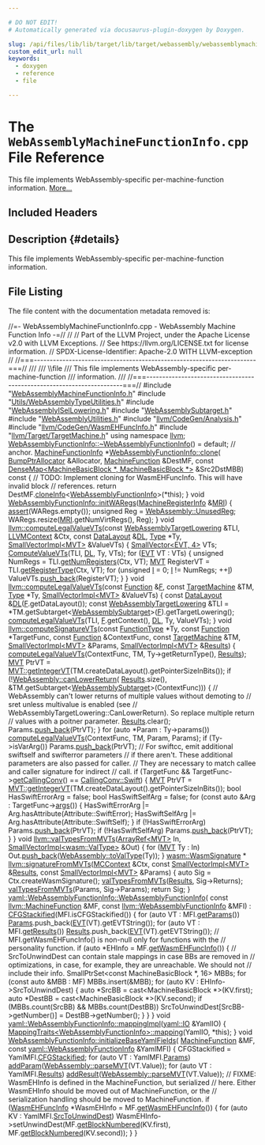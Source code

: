 ```yaml
---

# DO NOT EDIT!
# Automatically generated via docusaurus-plugin-doxygen by Doxygen.

slug: /api/files/lib/lib/target/lib/target/webassembly/webassemblymachinefunctioninfo-cpp
custom_edit_url: null
keywords:
  - doxygen
  - reference
  - file

---
```





# The `WebAssemblyMachineFunctionInfo.cpp` File Reference

<DoxygenPage pluginConfig={pluginConfig}>

This file implements WebAssembly-specific per-machine-function information. <a href="#details">More...</a>

## Included Headers

<IncludesList>
<IncludesListItem
  filePath="WebAssemblyMachineFunctionInfo.h"
  permalink="/docs/api/files/lib/lib/target/lib/target/webassembly/webassemblymachinefunctioninfo-h"
  isLocal="true" />
<IncludesListItem
  filePath="Utils/WebAssemblyTypeUtilities.h"
  permalink="/docs/api/files/lib/lib/target/lib/target/webassembly/lib/target/webassembly/utils/webassemblytypeutilities-h"
  isLocal="true" />
<IncludesListItem
  filePath="WebAssemblyISelLowering.h"
  permalink="/docs/api/files/lib/lib/target/lib/target/webassembly/webassemblyisellowering-h"
  isLocal="true" />
<IncludesListItem
  filePath="WebAssemblySubtarget.h"
  permalink="/docs/api/files/lib/lib/target/lib/target/webassembly/webassemblysubtarget-h"
  isLocal="true" />
<IncludesListItem
  filePath="WebAssemblyUtilities.h"
  permalink="/docs/api/files/lib/lib/target/lib/target/webassembly/webassemblyutilities-h"
  isLocal="true" />
<IncludesListItem
  filePath="llvm/CodeGen/Analysis.h"
  permalink="/docs/api/files/include/include/llvm/include/llvm/codegen/analysis-h"
  isLocal="true" />
<IncludesListItem
  filePath="llvm/CodeGen/WasmEHFuncInfo.h"
  permalink="/docs/api/files/include/include/llvm/include/llvm/codegen/wasmehfuncinfo-h"
  isLocal="true" />
<IncludesListItem
  filePath="llvm/Target/TargetMachine.h"
  permalink="/docs/api/files/include/include/llvm/include/llvm/target/targetmachine-h"
  isLocal="true" />
</IncludesList>

## Description {#details}

This file implements WebAssembly-specific per-machine-function information.

## File Listing

The file content with the documentation metadata removed is:

<ProgramListing>

<Link id="l00001" /><CodeLine lineNumber="1"><Highlight kind="comment">//=- WebAssemblyMachineFunctionInfo.cpp - WebAssembly Machine Function Info -=//</Highlight><Highlight kind="normal"></Highlight></CodeLine>
<Link id="l00002" /><CodeLine lineNumber="2"><Highlight kind="normal"></Highlight><Highlight kind="comment">//</Highlight><Highlight kind="normal"></Highlight></CodeLine>
<Link id="l00003" /><CodeLine lineNumber="3"><Highlight kind="normal"></Highlight><Highlight kind="comment">// Part of the LLVM Project, under the Apache License v2.0 with LLVM Exceptions.</Highlight><Highlight kind="normal"></Highlight></CodeLine>
<Link id="l00004" /><CodeLine lineNumber="4"><Highlight kind="normal"></Highlight><Highlight kind="comment">// See https://llvm.org/LICENSE.txt for license information.</Highlight><Highlight kind="normal"></Highlight></CodeLine>
<Link id="l00005" /><CodeLine lineNumber="5"><Highlight kind="normal"></Highlight><Highlight kind="comment">// SPDX-License-Identifier: Apache-2.0 WITH LLVM-exception</Highlight><Highlight kind="normal"></Highlight></CodeLine>
<Link id="l00006" /><CodeLine lineNumber="6"><Highlight kind="normal"></Highlight><Highlight kind="comment">//</Highlight><Highlight kind="normal"></Highlight></CodeLine>
<Link id="l00007" /><CodeLine lineNumber="7"><Highlight kind="normal"></Highlight><Highlight kind="comment">//===----------------------------------------------------------------------===//</Highlight><Highlight kind="comment"></Highlight></CodeLine>
<Link id="l00008" /><CodeLine lineNumber="8"><Highlight kind="comment">///</Highlight></CodeLine>
<Link id="l00009" /><CodeLine lineNumber="9"><Highlight kind="comment">/// \\file</Highlight></CodeLine>
<Link id="l00010" /><CodeLine lineNumber="10"><Highlight kind="comment">/// This file implements WebAssembly-specific per-machine-function</Highlight></CodeLine>
<Link id="l00011" /><CodeLine lineNumber="11"><Highlight kind="comment">/// information.</Highlight></CodeLine>
<Link id="l00012" /><CodeLine lineNumber="12"><Highlight kind="comment">///</Highlight><Highlight kind="normal"></Highlight></CodeLine>
<Link id="l00013" /><CodeLine lineNumber="13"><Highlight kind="normal"></Highlight><Highlight kind="comment">//===----------------------------------------------------------------------===//</Highlight><Highlight kind="normal"></Highlight></CodeLine>
<Link id="l00014" /><CodeLine lineNumber="14"><Highlight kind="normal"></Highlight></CodeLine>
<Link id="l00015" /><CodeLine lineNumber="15"><Highlight kind="normal"></Highlight><Highlight kind="preprocessor">#include &quot;<a href="/docs/api/files/lib/lib/target/lib/target/webassembly/webassemblymachinefunctioninfo-h">WebAssemblyMachineFunctionInfo.h</a>&quot;</Highlight><Highlight kind="normal"></Highlight></CodeLine>
<Link id="l00016" /><CodeLine lineNumber="16"><Highlight kind="normal"></Highlight><Highlight kind="preprocessor">#include &quot;<a href="/docs/api/files/lib/lib/target/lib/target/webassembly/lib/target/webassembly/utils/webassemblytypeutilities-h">Utils/WebAssemblyTypeUtilities.h</a>&quot;</Highlight><Highlight kind="normal"></Highlight></CodeLine>
<Link id="l00017" /><CodeLine lineNumber="17"><Highlight kind="normal"></Highlight><Highlight kind="preprocessor">#include &quot;<a href="/docs/api/files/lib/lib/target/lib/target/webassembly/webassemblyisellowering-h">WebAssemblyISelLowering.h</a>&quot;</Highlight><Highlight kind="normal"></Highlight></CodeLine>
<Link id="l00018" /><CodeLine lineNumber="18"><Highlight kind="normal"></Highlight><Highlight kind="preprocessor">#include &quot;<a href="/docs/api/files/lib/lib/target/lib/target/webassembly/webassemblysubtarget-h">WebAssemblySubtarget.h</a>&quot;</Highlight><Highlight kind="normal"></Highlight></CodeLine>
<Link id="l00019" /><CodeLine lineNumber="19"><Highlight kind="normal"></Highlight><Highlight kind="preprocessor">#include &quot;<a href="/docs/api/files/lib/lib/target/lib/target/webassembly/webassemblyutilities-h">WebAssemblyUtilities.h</a>&quot;</Highlight><Highlight kind="normal"></Highlight></CodeLine>
<Link id="l00020" /><CodeLine lineNumber="20"><Highlight kind="normal"></Highlight><Highlight kind="preprocessor">#include &quot;<a href="/docs/api/files/include/include/llvm/include/llvm/codegen/analysis-h">llvm/CodeGen/Analysis.h</a>&quot;</Highlight><Highlight kind="normal"></Highlight></CodeLine>
<Link id="l00021" /><CodeLine lineNumber="21"><Highlight kind="normal"></Highlight><Highlight kind="preprocessor">#include &quot;<a href="/docs/api/files/include/include/llvm/include/llvm/codegen/wasmehfuncinfo-h">llvm/CodeGen/WasmEHFuncInfo.h</a>&quot;</Highlight><Highlight kind="normal"></Highlight></CodeLine>
<Link id="l00022" /><CodeLine lineNumber="22"><Highlight kind="normal"></Highlight><Highlight kind="preprocessor">#include &quot;<a href="/docs/api/files/include/include/llvm/include/llvm/target/targetmachine-h">llvm/Target/TargetMachine.h</a>&quot;</Highlight><Highlight kind="normal"></Highlight></CodeLine>
<Link id="l00023" /><CodeLine lineNumber="23"><Highlight kind="normal"></Highlight><Highlight kind="keyword">using namespace </Highlight><Highlight kind="normal"><a href="/docs/api/namespaces/llvm">llvm</a>;</Highlight></CodeLine>
<Link id="l00024" /><CodeLine lineNumber="24"><Highlight kind="normal"></Highlight></CodeLine>
<Link id="l00025" /><CodeLine lineNumber="25"><Highlight kind="normal"><a href="/docs/api/classes/llvm/webassemblyfunctioninfo/#a1b9ef8f0598f58cb90b889887fa11bce">WebAssemblyFunctionInfo::~WebAssemblyFunctionInfo</a>() = </Highlight><Highlight kind="keywordflow">default</Highlight><Highlight kind="normal">; </Highlight><Highlight kind="comment">// anchor.</Highlight><Highlight kind="normal"></Highlight></CodeLine>
<Link id="l00026" /><CodeLine lineNumber="26"><Highlight kind="normal"></Highlight></CodeLine>
<Link id="l00027" /><CodeLine lineNumber="27" lineLink="/docs/api/classes/llvm/webassemblyfunctioninfo/#a3a01cbf4147477f1500d4c2ef6f561c9"><Highlight kind="normal"><a href="/docs/api/structs/llvm/machinefunctioninfo">MachineFunctionInfo</a> &#42;<a href="/docs/api/classes/llvm/webassemblyfunctioninfo/#a3a01cbf4147477f1500d4c2ef6f561c9">WebAssemblyFunctionInfo::clone</a>(</Highlight></CodeLine>
<Link id="l00028" /><CodeLine lineNumber="28"><Highlight kind="normal">    <a href="/docs/api/namespaces/llvm/#a8e612822d4ba7bb36c9c79582a567108">BumpPtrAllocator</a> &amp;Allocator, <a href="/docs/api/classes/llvm/machinefunction">MachineFunction</a> &amp;DestMF,</Highlight></CodeLine>
<Link id="l00029" /><CodeLine lineNumber="29"><Highlight kind="normal">    </Highlight><Highlight kind="keyword">const</Highlight><Highlight kind="normal"> <a href="/docs/api/classes/llvm/densemap">DenseMap&lt;MachineBasicBlock &#42;, MachineBasicBlock &#42;&gt;</a> &amp;Src2DstMBB)</Highlight><Highlight kind="keyword"></Highlight></CodeLine>
<Link id="l00030" /><CodeLine lineNumber="30"><Highlight kind="keyword">    const </Highlight><Highlight kind="normal">&#123;</Highlight></CodeLine>
<Link id="l00031" /><CodeLine lineNumber="31"><Highlight kind="normal">  </Highlight><Highlight kind="comment">// TODO: Implement cloning for WasmEHFuncInfo. This will have invalid block</Highlight><Highlight kind="normal"></Highlight></CodeLine>
<Link id="l00032" /><CodeLine lineNumber="32"><Highlight kind="normal">  </Highlight><Highlight kind="comment">// references.</Highlight><Highlight kind="normal"></Highlight></CodeLine>
<Link id="l00033" /><CodeLine lineNumber="33"><Highlight kind="normal">  </Highlight><Highlight kind="keywordflow">return</Highlight><Highlight kind="normal"> DestMF.<a href="/docs/api/classes/llvm/machinefunction/#ac31b21febeefe69aaddea3541dae45e1">cloneInfo</a>&lt;<a href="/docs/api/classes/llvm/webassemblyfunctioninfo/#a17b018bd15bf52464447c8b6b29259bf">WebAssemblyFunctionInfo</a>&gt;(&#42;this);</Highlight></CodeLine>
<Link id="l00034" /><CodeLine lineNumber="34"><Highlight kind="normal">&#125;</Highlight></CodeLine>
<Link id="l00035" /><CodeLine lineNumber="35"><Highlight kind="normal"></Highlight></CodeLine>
<Link id="l00036" /><CodeLine lineNumber="36" lineLink="/docs/api/classes/llvm/webassemblyfunctioninfo/#a3c87bc98c0134ce9b3b6ba21ec7020d5"><Highlight kind="normal"></Highlight><Highlight kind="keywordtype">void</Highlight><Highlight kind="normal"> <a href="/docs/api/classes/llvm/webassemblyfunctioninfo/#a3c87bc98c0134ce9b3b6ba21ec7020d5">WebAssemblyFunctionInfo::initWARegs</a>(<a href="/docs/api/classes/llvm/machineregisterinfo">MachineRegisterInfo</a> &amp;<a href="/docs/api/files/lib/lib/target/lib/target/aarch64/aarch64advsimdscalarpass-cpp/#aacd2ab195054a3e6a74bfbb9d5d571c8">MRI</a>) &#123;</Highlight></CodeLine>
<Link id="l00037" /><CodeLine lineNumber="37"><Highlight kind="normal">  <a href="/docs/api/files/lib/lib/target/lib/target/amdgpu/silowercontrolflow-cpp/#a4868c5d81c5ccc98c47aeab6244346a0">assert</a>(WARegs.empty());</Highlight></CodeLine>
<Link id="l00038" /><CodeLine lineNumber="38"><Highlight kind="normal">  </Highlight><Highlight kind="keywordtype">unsigned</Highlight><Highlight kind="normal"> Reg = <a href="/docs/api/namespaces/llvm/webassembly/#a77bfe2fcd74307eb34fab682645aea2a">WebAssembly::UnusedReg</a>;</Highlight></CodeLine>
<Link id="l00039" /><CodeLine lineNumber="39"><Highlight kind="normal">  WARegs.resize(<a href="/docs/api/files/lib/lib/target/lib/target/aarch64/aarch64advsimdscalarpass-cpp/#aacd2ab195054a3e6a74bfbb9d5d571c8">MRI</a>.getNumVirtRegs(), Reg);</Highlight></CodeLine>
<Link id="l00040" /><CodeLine lineNumber="40"><Highlight kind="normal">&#125;</Highlight></CodeLine>
<Link id="l00041" /><CodeLine lineNumber="41"><Highlight kind="normal"></Highlight></CodeLine>
<Link id="l00042" /><CodeLine lineNumber="42" lineLink="/docs/api/namespaces/llvm/#ada9b9cff9a1f422b5426595ae603e681"><Highlight kind="normal"></Highlight><Highlight kind="keywordtype">void</Highlight><Highlight kind="normal"> <a href="/docs/api/namespaces/llvm/#ada9b9cff9a1f422b5426595ae603e681">llvm::computeLegalValueVTs</a>(</Highlight><Highlight kind="keyword">const</Highlight><Highlight kind="normal"> <a href="/docs/api/classes/llvm/webassemblytargetlowering">WebAssemblyTargetLowering</a> &amp;TLI,</Highlight></CodeLine>
<Link id="l00043" /><CodeLine lineNumber="43"><Highlight kind="normal">                                <a href="/docs/api/classes/llvm/llvmcontext">LLVMContext</a> &amp;Ctx, </Highlight><Highlight kind="keyword">const</Highlight><Highlight kind="normal"> <a href="/docs/api/classes/llvm/datalayout">DataLayout</a> &amp;<a href="/docs/api/files/lib/lib/target/lib/target/arm/armslshardening-cpp/#ad467c4ab9119043f9b7750ab986be61a">DL</a>,</Highlight></CodeLine>
<Link id="l00044" /><CodeLine lineNumber="44"><Highlight kind="normal">                                <a href="/docs/api/classes/llvm/type">Type</a> &#42;Ty, <a href="/docs/api/classes/llvm/smallvectorimpl">SmallVectorImpl&lt;MVT&gt;</a> &amp;ValueVTs) &#123;</Highlight></CodeLine>
<Link id="l00045" /><CodeLine lineNumber="45"><Highlight kind="normal">  <a href="/docs/api/classes/llvm/smallvector">SmallVector&lt;EVT, 4&gt;</a> VTs;</Highlight></CodeLine>
<Link id="l00046" /><CodeLine lineNumber="46"><Highlight kind="normal">  <a href="/docs/api/namespaces/llvm/#ab99618b3d8988b758a67f5a1a6071095">ComputeValueVTs</a>(TLI, <a href="/docs/api/files/lib/lib/target/lib/target/arm/armslshardening-cpp/#ad467c4ab9119043f9b7750ab986be61a">DL</a>, Ty, VTs);</Highlight></CodeLine>
<Link id="l00047" /><CodeLine lineNumber="47"><Highlight kind="normal"></Highlight></CodeLine>
<Link id="l00048" /><CodeLine lineNumber="48"><Highlight kind="normal">  </Highlight><Highlight kind="keywordflow">for</Highlight><Highlight kind="normal"> (<a href="/docs/api/structs/llvm/evt">EVT</a> VT : VTs) &#123;</Highlight></CodeLine>
<Link id="l00049" /><CodeLine lineNumber="49"><Highlight kind="normal">    </Highlight><Highlight kind="keywordtype">unsigned</Highlight><Highlight kind="normal"> NumRegs = TLI.<a href="/docs/api/classes/llvm/targetloweringbase/#a42bf7ed3daec395fe644414494888bc6">getNumRegisters</a>(Ctx, VT);</Highlight></CodeLine>
<Link id="l00050" /><CodeLine lineNumber="50"><Highlight kind="normal">    <a href="/docs/api/classes/llvm/mvt">MVT</a> RegisterVT = TLI.<a href="/docs/api/classes/llvm/targetloweringbase/#af344c6bd2d070c999525df85be7688cf">getRegisterType</a>(Ctx, VT);</Highlight></CodeLine>
<Link id="l00051" /><CodeLine lineNumber="51"><Highlight kind="normal">    </Highlight><Highlight kind="keywordflow">for</Highlight><Highlight kind="normal"> (</Highlight><Highlight kind="keywordtype">unsigned</Highlight><Highlight kind="normal"> <a href="/docs/api/files/lib/lib/support/md5-cpp/#ac0eafdc9ee161b71e7af98af736952fd">I</a> = 0; <a href="/docs/api/files/lib/lib/support/md5-cpp/#ac0eafdc9ee161b71e7af98af736952fd">I</a> != NumRegs; ++<a href="/docs/api/files/lib/lib/support/md5-cpp/#ac0eafdc9ee161b71e7af98af736952fd">I</a>)</Highlight></CodeLine>
<Link id="l00052" /><CodeLine lineNumber="52"><Highlight kind="normal">      ValueVTs.<a href="/docs/api/classes/llvm/smallvectortemplatebase/#af42bfbc067df27c19ee2fc859df58799">push&#95;back</a>(RegisterVT);</Highlight></CodeLine>
<Link id="l00053" /><CodeLine lineNumber="53"><Highlight kind="normal">  &#125;</Highlight></CodeLine>
<Link id="l00054" /><CodeLine lineNumber="54"><Highlight kind="normal">&#125;</Highlight></CodeLine>
<Link id="l00055" /><CodeLine lineNumber="55"><Highlight kind="normal"></Highlight></CodeLine>
<Link id="l00056" /><CodeLine lineNumber="56" lineLink="/docs/api/namespaces/llvm/#aed626b66351c8ad9fa6ac2a302b1ec63"><Highlight kind="normal"></Highlight><Highlight kind="keywordtype">void</Highlight><Highlight kind="normal"> <a href="/docs/api/namespaces/llvm/#ada9b9cff9a1f422b5426595ae603e681">llvm::computeLegalValueVTs</a>(</Highlight><Highlight kind="keyword">const</Highlight><Highlight kind="normal"> <a href="/docs/api/classes/llvm/function">Function</a> &amp;<a href="/docs/api/files/lib/lib/support/md5-cpp/#a96d73bbd7af15cb1fc38c3f4a3bd82e9">F</a>, </Highlight><Highlight kind="keyword">const</Highlight><Highlight kind="normal"> <a href="/docs/api/classes/llvm/targetmachine">TargetMachine</a> &amp;TM,</Highlight></CodeLine>
<Link id="l00057" /><CodeLine lineNumber="57"><Highlight kind="normal">                                <a href="/docs/api/classes/llvm/type">Type</a> &#42;Ty, <a href="/docs/api/classes/llvm/smallvectorimpl">SmallVectorImpl&lt;MVT&gt;</a> &amp;ValueVTs) &#123;</Highlight></CodeLine>
<Link id="l00058" /><CodeLine lineNumber="58"><Highlight kind="normal">  </Highlight><Highlight kind="keyword">const</Highlight><Highlight kind="normal"> <a href="/docs/api/classes/llvm/datalayout">DataLayout</a> &amp;<a href="/docs/api/files/lib/lib/target/lib/target/arm/armslshardening-cpp/#ad467c4ab9119043f9b7750ab986be61a">DL</a>(<a href="/docs/api/files/lib/lib/support/md5-cpp/#a96d73bbd7af15cb1fc38c3f4a3bd82e9">F</a>.getDataLayout());</Highlight></CodeLine>
<Link id="l00059" /><CodeLine lineNumber="59"><Highlight kind="normal">  </Highlight><Highlight kind="keyword">const</Highlight><Highlight kind="normal"> <a href="/docs/api/classes/llvm/webassemblytargetlowering">WebAssemblyTargetLowering</a> &amp;TLI =</Highlight></CodeLine>
<Link id="l00060" /><CodeLine lineNumber="60"><Highlight kind="normal">      &#42;TM.getSubtarget&lt;<a href="/docs/api/classes/llvm/webassemblysubtarget">WebAssemblySubtarget</a>&gt;(<a href="/docs/api/files/lib/lib/support/md5-cpp/#a96d73bbd7af15cb1fc38c3f4a3bd82e9">F</a>).getTargetLowering();</Highlight></CodeLine>
<Link id="l00061" /><CodeLine lineNumber="61"><Highlight kind="normal">  <a href="/docs/api/namespaces/llvm/#ada9b9cff9a1f422b5426595ae603e681">computeLegalValueVTs</a>(TLI, <a href="/docs/api/files/lib/lib/support/md5-cpp/#a96d73bbd7af15cb1fc38c3f4a3bd82e9">F</a>.getContext(), <a href="/docs/api/files/lib/lib/target/lib/target/arm/armslshardening-cpp/#ad467c4ab9119043f9b7750ab986be61a">DL</a>, Ty, ValueVTs);</Highlight></CodeLine>
<Link id="l00062" /><CodeLine lineNumber="62"><Highlight kind="normal">&#125;</Highlight></CodeLine>
<Link id="l00063" /><CodeLine lineNumber="63"><Highlight kind="normal"></Highlight></CodeLine>
<Link id="l00064" /><CodeLine lineNumber="64" lineLink="/docs/api/namespaces/llvm/#a0e263b9cd2bdbbbaf3d78a2caba5cbf5"><Highlight kind="normal"></Highlight><Highlight kind="keywordtype">void</Highlight><Highlight kind="normal"> <a href="/docs/api/namespaces/llvm/#a0e263b9cd2bdbbbaf3d78a2caba5cbf5">llvm::computeSignatureVTs</a>(</Highlight><Highlight kind="keyword">const</Highlight><Highlight kind="normal"> <a href="/docs/api/classes/llvm/functiontype">FunctionType</a> &#42;Ty,</Highlight></CodeLine>
<Link id="l00065" /><CodeLine lineNumber="65"><Highlight kind="normal">                               </Highlight><Highlight kind="keyword">const</Highlight><Highlight kind="normal"> <a href="/docs/api/classes/llvm/function">Function</a> &#42;TargetFunc,</Highlight></CodeLine>
<Link id="l00066" /><CodeLine lineNumber="66"><Highlight kind="normal">                               </Highlight><Highlight kind="keyword">const</Highlight><Highlight kind="normal"> <a href="/docs/api/classes/llvm/function">Function</a> &amp;ContextFunc,</Highlight></CodeLine>
<Link id="l00067" /><CodeLine lineNumber="67"><Highlight kind="normal">                               </Highlight><Highlight kind="keyword">const</Highlight><Highlight kind="normal"> <a href="/docs/api/classes/llvm/targetmachine">TargetMachine</a> &amp;TM,</Highlight></CodeLine>
<Link id="l00068" /><CodeLine lineNumber="68"><Highlight kind="normal">                               <a href="/docs/api/classes/llvm/smallvectorimpl">SmallVectorImpl&lt;MVT&gt;</a> &amp;Params,</Highlight></CodeLine>
<Link id="l00069" /><CodeLine lineNumber="69"><Highlight kind="normal">                               <a href="/docs/api/classes/llvm/smallvectorimpl">SmallVectorImpl&lt;MVT&gt;</a> &amp;<a href="/docs/api/files/lib/lib/analysis/aliasanalysis-cpp/#a7e344cff0feadf0b02223fee63cc7475">Results</a>) &#123;</Highlight></CodeLine>
<Link id="l00070" /><CodeLine lineNumber="70"><Highlight kind="normal">  <a href="/docs/api/namespaces/llvm/#ada9b9cff9a1f422b5426595ae603e681">computeLegalValueVTs</a>(ContextFunc, TM, Ty-&gt;getReturnType(), <a href="/docs/api/files/lib/lib/analysis/aliasanalysis-cpp/#a7e344cff0feadf0b02223fee63cc7475">Results</a>);</Highlight></CodeLine>
<Link id="l00071" /><CodeLine lineNumber="71"><Highlight kind="normal"></Highlight></CodeLine>
<Link id="l00072" /><CodeLine lineNumber="72"><Highlight kind="normal">  <a href="/docs/api/classes/llvm/mvt">MVT</a> PtrVT = <a href="/docs/api/classes/llvm/mvt/#aded931e298cfa08b5038ca2b63c06bb8">MVT::getIntegerVT</a>(TM.createDataLayout().getPointerSizeInBits());</Highlight></CodeLine>
<Link id="l00073" /><CodeLine lineNumber="73"><Highlight kind="normal">  </Highlight><Highlight kind="keywordflow">if</Highlight><Highlight kind="normal"> (!<a href="/docs/api/namespaces/llvm/webassembly/#a9608d0a61030f1d1159ebdac22ba6ddc">WebAssembly::canLowerReturn</a>(</Highlight></CodeLine>
<Link id="l00074" /><CodeLine lineNumber="74"><Highlight kind="normal">          <a href="/docs/api/files/lib/lib/analysis/aliasanalysis-cpp/#a7e344cff0feadf0b02223fee63cc7475">Results</a>.size(),</Highlight></CodeLine>
<Link id="l00075" /><CodeLine lineNumber="75"><Highlight kind="normal">          &amp;TM.getSubtarget&lt;<a href="/docs/api/classes/llvm/webassemblysubtarget">WebAssemblySubtarget</a>&gt;(ContextFunc))) &#123;</Highlight></CodeLine>
<Link id="l00076" /><CodeLine lineNumber="76"><Highlight kind="normal">    </Highlight><Highlight kind="comment">// WebAssembly can&#39;t lower returns of multiple values without demoting to</Highlight><Highlight kind="normal"></Highlight></CodeLine>
<Link id="l00077" /><CodeLine lineNumber="77"><Highlight kind="normal">    </Highlight><Highlight kind="comment">// sret unless multivalue is enabled (see</Highlight><Highlight kind="normal"></Highlight></CodeLine>
<Link id="l00078" /><CodeLine lineNumber="78"><Highlight kind="normal">    </Highlight><Highlight kind="comment">// WebAssemblyTargetLowering::CanLowerReturn). So replace multiple return</Highlight><Highlight kind="normal"></Highlight></CodeLine>
<Link id="l00079" /><CodeLine lineNumber="79"><Highlight kind="normal">    </Highlight><Highlight kind="comment">// values with a poitner parameter.</Highlight><Highlight kind="normal"></Highlight></CodeLine>
<Link id="l00080" /><CodeLine lineNumber="80"><Highlight kind="normal">    <a href="/docs/api/files/lib/lib/analysis/aliasanalysis-cpp/#a7e344cff0feadf0b02223fee63cc7475">Results</a>.clear();</Highlight></CodeLine>
<Link id="l00081" /><CodeLine lineNumber="81"><Highlight kind="normal">    Params.<a href="/docs/api/classes/llvm/smallvectortemplatebase/#af42bfbc067df27c19ee2fc859df58799">push&#95;back</a>(PtrVT);</Highlight></CodeLine>
<Link id="l00082" /><CodeLine lineNumber="82"><Highlight kind="normal">  &#125;</Highlight></CodeLine>
<Link id="l00083" /><CodeLine lineNumber="83"><Highlight kind="normal"></Highlight></CodeLine>
<Link id="l00084" /><CodeLine lineNumber="84"><Highlight kind="normal">  </Highlight><Highlight kind="keywordflow">for</Highlight><Highlight kind="normal"> (</Highlight><Highlight kind="keyword">auto</Highlight><Highlight kind="normal"> &#42;Param : Ty-&gt;params())</Highlight></CodeLine>
<Link id="l00085" /><CodeLine lineNumber="85"><Highlight kind="normal">    <a href="/docs/api/namespaces/llvm/#ada9b9cff9a1f422b5426595ae603e681">computeLegalValueVTs</a>(ContextFunc, TM, Param, Params);</Highlight></CodeLine>
<Link id="l00086" /><CodeLine lineNumber="86"><Highlight kind="normal">  </Highlight><Highlight kind="keywordflow">if</Highlight><Highlight kind="normal"> (Ty-&gt;isVarArg())</Highlight></CodeLine>
<Link id="l00087" /><CodeLine lineNumber="87"><Highlight kind="normal">    Params.<a href="/docs/api/classes/llvm/smallvectortemplatebase/#af42bfbc067df27c19ee2fc859df58799">push&#95;back</a>(PtrVT);</Highlight></CodeLine>
<Link id="l00088" /><CodeLine lineNumber="88"><Highlight kind="normal"></Highlight></CodeLine>
<Link id="l00089" /><CodeLine lineNumber="89"><Highlight kind="normal">  </Highlight><Highlight kind="comment">// For swiftcc, emit additional swiftself and swifterror parameters</Highlight><Highlight kind="normal"></Highlight></CodeLine>
<Link id="l00090" /><CodeLine lineNumber="90"><Highlight kind="normal">  </Highlight><Highlight kind="comment">// if there aren&#39;t. These additional parameters are also passed for caller.</Highlight><Highlight kind="normal"></Highlight></CodeLine>
<Link id="l00091" /><CodeLine lineNumber="91"><Highlight kind="normal">  </Highlight><Highlight kind="comment">// They are necessary to match callee and caller signature for indirect</Highlight><Highlight kind="normal"></Highlight></CodeLine>
<Link id="l00092" /><CodeLine lineNumber="92"><Highlight kind="normal">  </Highlight><Highlight kind="comment">// call.</Highlight><Highlight kind="normal"></Highlight></CodeLine>
<Link id="l00093" /><CodeLine lineNumber="93"><Highlight kind="normal"></Highlight></CodeLine>
<Link id="l00094" /><CodeLine lineNumber="94"><Highlight kind="normal">  </Highlight><Highlight kind="keywordflow">if</Highlight><Highlight kind="normal"> (TargetFunc &amp;&amp; TargetFunc-&gt;<a href="/docs/api/classes/llvm/function/#a5f494edc0a569c7fc9ff4181243be1ed">getCallingConv</a>() == <a href="/docs/api/namespaces/llvm/callingconv/#ac6aa1387c4375260e2468eb5a77fdb4ca2740493172a4ce246941c8cff95e0f83">CallingConv::Swift</a>) &#123;</Highlight></CodeLine>
<Link id="l00095" /><CodeLine lineNumber="95"><Highlight kind="normal">    <a href="/docs/api/classes/llvm/mvt">MVT</a> PtrVT = <a href="/docs/api/classes/llvm/mvt/#aded931e298cfa08b5038ca2b63c06bb8">MVT::getIntegerVT</a>(TM.createDataLayout().getPointerSizeInBits());</Highlight></CodeLine>
<Link id="l00096" /><CodeLine lineNumber="96"><Highlight kind="normal">    </Highlight><Highlight kind="keywordtype">bool</Highlight><Highlight kind="normal"> HasSwiftErrorArg = </Highlight><Highlight kind="keyword">false</Highlight><Highlight kind="normal">;</Highlight></CodeLine>
<Link id="l00097" /><CodeLine lineNumber="97"><Highlight kind="normal">    </Highlight><Highlight kind="keywordtype">bool</Highlight><Highlight kind="normal"> HasSwiftSelfArg = </Highlight><Highlight kind="keyword">false</Highlight><Highlight kind="normal">;</Highlight></CodeLine>
<Link id="l00098" /><CodeLine lineNumber="98"><Highlight kind="normal">    </Highlight><Highlight kind="keywordflow">for</Highlight><Highlight kind="normal"> (</Highlight><Highlight kind="keyword">const</Highlight><Highlight kind="normal"> </Highlight><Highlight kind="keyword">auto</Highlight><Highlight kind="normal"> &amp;Arg : TargetFunc-&gt;<a href="/docs/api/classes/llvm/function/#a49e6c89ce42a55a93ddf38d21bbd198e">args</a>()) &#123;</Highlight></CodeLine>
<Link id="l00099" /><CodeLine lineNumber="99"><Highlight kind="normal">      HasSwiftErrorArg |= Arg.hasAttribute(Attribute::SwiftError);</Highlight></CodeLine>
<Link id="l00100" /><CodeLine lineNumber="100"><Highlight kind="normal">      HasSwiftSelfArg |= Arg.hasAttribute(Attribute::SwiftSelf);</Highlight></CodeLine>
<Link id="l00101" /><CodeLine lineNumber="101"><Highlight kind="normal">    &#125;</Highlight></CodeLine>
<Link id="l00102" /><CodeLine lineNumber="102"><Highlight kind="normal">    </Highlight><Highlight kind="keywordflow">if</Highlight><Highlight kind="normal"> (!HasSwiftErrorArg)</Highlight></CodeLine>
<Link id="l00103" /><CodeLine lineNumber="103"><Highlight kind="normal">      Params.<a href="/docs/api/classes/llvm/smallvectortemplatebase/#af42bfbc067df27c19ee2fc859df58799">push&#95;back</a>(PtrVT);</Highlight></CodeLine>
<Link id="l00104" /><CodeLine lineNumber="104"><Highlight kind="normal">    </Highlight><Highlight kind="keywordflow">if</Highlight><Highlight kind="normal"> (!HasSwiftSelfArg)</Highlight></CodeLine>
<Link id="l00105" /><CodeLine lineNumber="105"><Highlight kind="normal">      Params.<a href="/docs/api/classes/llvm/smallvectortemplatebase/#af42bfbc067df27c19ee2fc859df58799">push&#95;back</a>(PtrVT);</Highlight></CodeLine>
<Link id="l00106" /><CodeLine lineNumber="106"><Highlight kind="normal">  &#125;</Highlight></CodeLine>
<Link id="l00107" /><CodeLine lineNumber="107"><Highlight kind="normal">&#125;</Highlight></CodeLine>
<Link id="l00108" /><CodeLine lineNumber="108"><Highlight kind="normal"></Highlight></CodeLine>
<Link id="l00109" /><CodeLine lineNumber="109" lineLink="/docs/api/namespaces/llvm/#abf8d332ecf62a0b283e3795bdbd45d79"><Highlight kind="normal"></Highlight><Highlight kind="keywordtype">void</Highlight><Highlight kind="normal"> <a href="/docs/api/namespaces/llvm/#abf8d332ecf62a0b283e3795bdbd45d79">llvm::valTypesFromMVTs</a>(<a href="/docs/api/classes/llvm/arrayref">ArrayRef&lt;MVT&gt;</a> In,</Highlight></CodeLine>
<Link id="l00110" /><CodeLine lineNumber="110"><Highlight kind="normal">                            <a href="/docs/api/classes/llvm/smallvectorimpl">SmallVectorImpl&lt;wasm::ValType&gt;</a> &amp;Out) &#123;</Highlight></CodeLine>
<Link id="l00111" /><CodeLine lineNumber="111"><Highlight kind="normal">  </Highlight><Highlight kind="keywordflow">for</Highlight><Highlight kind="normal"> (<a href="/docs/api/classes/llvm/mvt">MVT</a> Ty : In)</Highlight></CodeLine>
<Link id="l00112" /><CodeLine lineNumber="112"><Highlight kind="normal">    Out.<a href="/docs/api/classes/llvm/smallvectortemplatebase/#af42bfbc067df27c19ee2fc859df58799">push&#95;back</a>(<a href="/docs/api/namespaces/llvm/webassembly/#a623013f677a44a584a4fad200887a4a0">WebAssembly::toValType</a>(Ty));</Highlight></CodeLine>
<Link id="l00113" /><CodeLine lineNumber="113"><Highlight kind="normal">&#125;</Highlight></CodeLine>
<Link id="l00114" /><CodeLine lineNumber="114"><Highlight kind="normal"></Highlight></CodeLine>
<Link id="l00115" /><CodeLine lineNumber="115"><Highlight kind="normal"><a href="/docs/api/structs/llvm/wasm/wasmsignature">wasm::WasmSignature</a> &#42;</Highlight></CodeLine>
<Link id="l00116" /><CodeLine lineNumber="116" lineLink="/docs/api/namespaces/llvm/#ace31823ee67c59988aaf81127a235372"><Highlight kind="normal"><a href="/docs/api/namespaces/llvm/#ace31823ee67c59988aaf81127a235372">llvm::signatureFromMVTs</a>(<a href="/docs/api/classes/llvm/mccontext">MCContext</a> &amp;Ctx, </Highlight><Highlight kind="keyword">const</Highlight><Highlight kind="normal"> <a href="/docs/api/classes/llvm/smallvectorimpl">SmallVectorImpl&lt;MVT&gt;</a> &amp;<a href="/docs/api/files/lib/lib/analysis/aliasanalysis-cpp/#a7e344cff0feadf0b02223fee63cc7475">Results</a>,</Highlight></CodeLine>
<Link id="l00117" /><CodeLine lineNumber="117"><Highlight kind="normal">                        </Highlight><Highlight kind="keyword">const</Highlight><Highlight kind="normal"> <a href="/docs/api/classes/llvm/smallvectorimpl">SmallVectorImpl&lt;MVT&gt;</a> &amp;Params) &#123;</Highlight></CodeLine>
<Link id="l00118" /><CodeLine lineNumber="118"><Highlight kind="normal">  </Highlight><Highlight kind="keyword">auto</Highlight><Highlight kind="normal"> Sig = Ctx.createWasmSignature();</Highlight></CodeLine>
<Link id="l00119" /><CodeLine lineNumber="119"><Highlight kind="normal">  <a href="/docs/api/namespaces/llvm/#abf8d332ecf62a0b283e3795bdbd45d79">valTypesFromMVTs</a>(<a href="/docs/api/files/lib/lib/analysis/aliasanalysis-cpp/#a7e344cff0feadf0b02223fee63cc7475">Results</a>, Sig-&gt;Returns);</Highlight></CodeLine>
<Link id="l00120" /><CodeLine lineNumber="120"><Highlight kind="normal">  <a href="/docs/api/namespaces/llvm/#abf8d332ecf62a0b283e3795bdbd45d79">valTypesFromMVTs</a>(Params, Sig-&gt;Params);</Highlight></CodeLine>
<Link id="l00121" /><CodeLine lineNumber="121"><Highlight kind="normal">  </Highlight><Highlight kind="keywordflow">return</Highlight><Highlight kind="normal"> Sig;</Highlight></CodeLine>
<Link id="l00122" /><CodeLine lineNumber="122"><Highlight kind="normal">&#125;</Highlight></CodeLine>
<Link id="l00123" /><CodeLine lineNumber="123"><Highlight kind="normal"></Highlight></CodeLine>
<Link id="l00124" /><CodeLine lineNumber="124" lineLink="/docs/api/structs/llvm/yaml/webassemblyfunctioninfo/#a62d795cff608d1ce90ce6edab413169b"><Highlight kind="normal"><a href="/docs/api/structs/llvm/yaml/webassemblyfunctioninfo/#a433a54cdb74b28977498e7859159c3e9">yaml::WebAssemblyFunctionInfo::WebAssemblyFunctionInfo</a>(</Highlight></CodeLine>
<Link id="l00125" /><CodeLine lineNumber="125"><Highlight kind="normal">    </Highlight><Highlight kind="keyword">const</Highlight><Highlight kind="normal"> <a href="/docs/api/classes/llvm/machinefunction">llvm::MachineFunction</a> &amp;MF, </Highlight><Highlight kind="keyword">const</Highlight><Highlight kind="normal"> <a href="/docs/api/classes/llvm/webassemblyfunctioninfo">llvm::WebAssemblyFunctionInfo</a> &amp;MFI)</Highlight></CodeLine>
<Link id="l00126" /><CodeLine lineNumber="126"><Highlight kind="normal">    : <a href="/docs/api/structs/llvm/yaml/webassemblyfunctioninfo/#a52108b82dd5aa67a796d4c0d4572bc17">CFGStackified</a>(MFI.isCFGStackified()) &#123;</Highlight></CodeLine>
<Link id="l00127" /><CodeLine lineNumber="127"><Highlight kind="normal">  </Highlight><Highlight kind="keywordflow">for</Highlight><Highlight kind="normal"> (</Highlight><Highlight kind="keyword">auto</Highlight><Highlight kind="normal"> VT : MFI.<a href="/docs/api/classes/llvm/webassemblyfunctioninfo/#af05f6370f2508ffc40a3600dfb6e2341">getParams</a>())</Highlight></CodeLine>
<Link id="l00128" /><CodeLine lineNumber="128"><Highlight kind="normal">    <a href="/docs/api/structs/llvm/yaml/webassemblyfunctioninfo/#a965882bfac2d9a8b43cdd7317a0aaeb7">Params</a>.push&#95;back(<a href="/docs/api/structs/llvm/evt">EVT</a>(VT).getEVTString());</Highlight></CodeLine>
<Link id="l00129" /><CodeLine lineNumber="129"><Highlight kind="normal">  </Highlight><Highlight kind="keywordflow">for</Highlight><Highlight kind="normal"> (</Highlight><Highlight kind="keyword">auto</Highlight><Highlight kind="normal"> VT : MFI.<a href="/docs/api/classes/llvm/webassemblyfunctioninfo/#a1d1bfc648a07740b28effab9ebb3f0d7">getResults</a>())</Highlight></CodeLine>
<Link id="l00130" /><CodeLine lineNumber="130"><Highlight kind="normal">    <a href="/docs/api/structs/llvm/yaml/webassemblyfunctioninfo/#a8872f86323af5abb4162462e8e2009a5">Results</a>.push&#95;back(<a href="/docs/api/structs/llvm/evt">EVT</a>(VT).getEVTString());</Highlight></CodeLine>
<Link id="l00131" /><CodeLine lineNumber="131"><Highlight kind="normal"></Highlight></CodeLine>
<Link id="l00132" /><CodeLine lineNumber="132"><Highlight kind="normal">  </Highlight><Highlight kind="comment">//  MFI.getWasmEHFuncInfo() is non-null only for functions with the</Highlight><Highlight kind="normal"></Highlight></CodeLine>
<Link id="l00133" /><CodeLine lineNumber="133"><Highlight kind="normal">  </Highlight><Highlight kind="comment">//  personality function.</Highlight><Highlight kind="normal"></Highlight></CodeLine>
<Link id="l00134" /><CodeLine lineNumber="134"><Highlight kind="normal"></Highlight></CodeLine>
<Link id="l00135" /><CodeLine lineNumber="135"><Highlight kind="normal">  </Highlight><Highlight kind="keywordflow">if</Highlight><Highlight kind="normal"> (</Highlight><Highlight kind="keyword">auto</Highlight><Highlight kind="normal"> &#42;EHInfo = MF.<a href="/docs/api/classes/llvm/machinefunction/#aba3a6e52588de22d265ca68259e0c771">getWasmEHFuncInfo</a>()) &#123;</Highlight></CodeLine>
<Link id="l00136" /><CodeLine lineNumber="136"><Highlight kind="normal">    </Highlight><Highlight kind="comment">// SrcToUnwindDest can contain stale mappings in case BBs are removed in</Highlight><Highlight kind="normal"></Highlight></CodeLine>
<Link id="l00137" /><CodeLine lineNumber="137"><Highlight kind="normal">    </Highlight><Highlight kind="comment">// optimizations, in case, for example, they are unreachable. We should not</Highlight><Highlight kind="normal"></Highlight></CodeLine>
<Link id="l00138" /><CodeLine lineNumber="138"><Highlight kind="normal">    </Highlight><Highlight kind="comment">// include their info.</Highlight><Highlight kind="normal"></Highlight></CodeLine>
<Link id="l00139" /><CodeLine lineNumber="139"><Highlight kind="normal">    SmallPtrSet&lt;const MachineBasicBlock &#42;, 16&gt; MBBs;</Highlight></CodeLine>
<Link id="l00140" /><CodeLine lineNumber="140"><Highlight kind="normal">    for (const auto &amp;MBB : MF)</Highlight></CodeLine>
<Link id="l00141" /><CodeLine lineNumber="141"><Highlight kind="normal">      MBBs.insert(&amp;MBB);</Highlight></CodeLine>
<Link id="l00142" /><CodeLine lineNumber="142"><Highlight kind="normal">    for (auto KV : EHInfo-&gt;SrcToUnwindDest) &#123;</Highlight></CodeLine>
<Link id="l00143" /><CodeLine lineNumber="143"><Highlight kind="normal">      auto &#42;SrcBB = cast&lt;MachineBasicBlock &#42;&gt;(KV.first);</Highlight></CodeLine>
<Link id="l00144" /><CodeLine lineNumber="144"><Highlight kind="normal">      auto &#42;DestBB = cast&lt;MachineBasicBlock &#42;&gt;(KV.second);</Highlight></CodeLine>
<Link id="l00145" /><CodeLine lineNumber="145"><Highlight kind="normal">      if (MBBs.count(SrcBB) &amp;&amp; MBBs.count(DestBB))</Highlight></CodeLine>
<Link id="l00146" /><CodeLine lineNumber="146"><Highlight kind="normal">        SrcToUnwindDest&#91;SrcBB-&gt;getNumber()&#93; = DestBB-&gt;getNumber();</Highlight></CodeLine>
<Link id="l00147" /><CodeLine lineNumber="147"><Highlight kind="normal">    &#125;</Highlight></CodeLine>
<Link id="l00148" /><CodeLine lineNumber="148"><Highlight kind="normal">  &#125;</Highlight></CodeLine>
<Link id="l00149" /><CodeLine lineNumber="149"><Highlight kind="normal">&#125;</Highlight></CodeLine>
<Link id="l00150" /><CodeLine lineNumber="150"><Highlight kind="normal"></Highlight></CodeLine>
<Link id="l00151" /><CodeLine lineNumber="151" lineLink="/docs/api/structs/llvm/yaml/webassemblyfunctioninfo/#a7de1232350499332f12ed0c92ad52253"><Highlight kind="normal"></Highlight><Highlight kind="keywordtype">void</Highlight><Highlight kind="normal"> <a href="/docs/api/structs/llvm/yaml/webassemblyfunctioninfo/#a7de1232350499332f12ed0c92ad52253">yaml::WebAssemblyFunctionInfo::mappingImpl</a>(<a href="/docs/api/classes/llvm/yaml/io">yaml::IO</a> &amp;YamlIO) &#123;</Highlight></CodeLine>
<Link id="l00152" /><CodeLine lineNumber="152"><Highlight kind="normal">  <a href="/docs/api/structs/llvm/yaml/mappingtraits">MappingTraits&lt;WebAssemblyFunctionInfo&gt;::mapping</a>(YamlIO, &#42;</Highlight><Highlight kind="keyword">this</Highlight><Highlight kind="normal">);</Highlight></CodeLine>
<Link id="l00153" /><CodeLine lineNumber="153"><Highlight kind="normal">&#125;</Highlight></CodeLine>
<Link id="l00154" /><CodeLine lineNumber="154"><Highlight kind="normal"></Highlight></CodeLine>
<Link id="l00155" /><CodeLine lineNumber="155" lineLink="/docs/api/classes/llvm/webassemblyfunctioninfo/#adeea4dff058fbf427bf9b0dd9462e61c"><Highlight kind="normal"></Highlight><Highlight kind="keywordtype">void</Highlight><Highlight kind="normal"> <a href="/docs/api/classes/llvm/webassemblyfunctioninfo/#adeea4dff058fbf427bf9b0dd9462e61c">WebAssemblyFunctionInfo::initializeBaseYamlFields</a>(</Highlight></CodeLine>
<Link id="l00156" /><CodeLine lineNumber="156"><Highlight kind="normal">    <a href="/docs/api/classes/llvm/machinefunction">MachineFunction</a> &amp;MF, </Highlight><Highlight kind="keyword">const</Highlight><Highlight kind="normal"> <a href="/docs/api/structs/llvm/yaml/webassemblyfunctioninfo">yaml::WebAssemblyFunctionInfo</a> &amp;YamlMFI) &#123;</Highlight></CodeLine>
<Link id="l00157" /><CodeLine lineNumber="157"><Highlight kind="normal">  CFGStackified = YamlMFI.<a href="/docs/api/structs/llvm/yaml/webassemblyfunctioninfo/#a52108b82dd5aa67a796d4c0d4572bc17">CFGStackified</a>;</Highlight></CodeLine>
<Link id="l00158" /><CodeLine lineNumber="158"><Highlight kind="normal">  </Highlight><Highlight kind="keywordflow">for</Highlight><Highlight kind="normal"> (</Highlight><Highlight kind="keyword">auto</Highlight><Highlight kind="normal"> VT : YamlMFI.<a href="/docs/api/structs/llvm/yaml/webassemblyfunctioninfo/#a965882bfac2d9a8b43cdd7317a0aaeb7">Params</a>)</Highlight></CodeLine>
<Link id="l00159" /><CodeLine lineNumber="159"><Highlight kind="normal">    <a href="/docs/api/classes/llvm/webassemblyfunctioninfo/#aec3c7fbbce56eaff9ef9e343d6da731a">addParam</a>(<a href="/docs/api/namespaces/llvm/webassembly/#ad633bade17028bdef34a0637c012eeb2">WebAssembly::parseMVT</a>(VT.Value));</Highlight></CodeLine>
<Link id="l00160" /><CodeLine lineNumber="160"><Highlight kind="normal">  </Highlight><Highlight kind="keywordflow">for</Highlight><Highlight kind="normal"> (</Highlight><Highlight kind="keyword">auto</Highlight><Highlight kind="normal"> VT : YamlMFI.<a href="/docs/api/structs/llvm/yaml/webassemblyfunctioninfo/#a8872f86323af5abb4162462e8e2009a5">Results</a>)</Highlight></CodeLine>
<Link id="l00161" /><CodeLine lineNumber="161"><Highlight kind="normal">    <a href="/docs/api/classes/llvm/webassemblyfunctioninfo/#a26d776992dbc38c771d72c13495aa697">addResult</a>(<a href="/docs/api/namespaces/llvm/webassembly/#ad633bade17028bdef34a0637c012eeb2">WebAssembly::parseMVT</a>(VT.Value));</Highlight></CodeLine>
<Link id="l00162" /><CodeLine lineNumber="162"><Highlight kind="normal"></Highlight></CodeLine>
<Link id="l00163" /><CodeLine lineNumber="163"><Highlight kind="normal">  </Highlight><Highlight kind="comment">// FIXME: WasmEHInfo is defined in the MachineFunction, but serialized</Highlight><Highlight kind="normal"></Highlight></CodeLine>
<Link id="l00164" /><CodeLine lineNumber="164"><Highlight kind="normal">  </Highlight><Highlight kind="comment">// here. Either WasmEHInfo should be moved out of MachineFunction, or the</Highlight><Highlight kind="normal"></Highlight></CodeLine>
<Link id="l00165" /><CodeLine lineNumber="165"><Highlight kind="normal">  </Highlight><Highlight kind="comment">// serialization handling should be moved to MachineFunction.</Highlight><Highlight kind="normal"></Highlight></CodeLine>
<Link id="l00166" /><CodeLine lineNumber="166"><Highlight kind="normal">  </Highlight><Highlight kind="keywordflow">if</Highlight><Highlight kind="normal"> (<a href="/docs/api/structs/llvm/wasmehfuncinfo">WasmEHFuncInfo</a> &#42;WasmEHInfo = MF.<a href="/docs/api/classes/llvm/machinefunction/#aba3a6e52588de22d265ca68259e0c771">getWasmEHFuncInfo</a>()) &#123;</Highlight></CodeLine>
<Link id="l00167" /><CodeLine lineNumber="167"><Highlight kind="normal">    </Highlight><Highlight kind="keywordflow">for</Highlight><Highlight kind="normal"> (</Highlight><Highlight kind="keyword">auto</Highlight><Highlight kind="normal"> KV : YamlMFI.<a href="/docs/api/structs/llvm/yaml/webassemblyfunctioninfo/#aae98f2c6a12e6f01046af10aeaf7d205">SrcToUnwindDest</a>)</Highlight></CodeLine>
<Link id="l00168" /><CodeLine lineNumber="168"><Highlight kind="normal">      WasmEHInfo-&gt;setUnwindDest(MF.<a href="/docs/api/classes/llvm/machinefunction/#a81e8ccd82f750cdfb7488a3197401f7e">getBlockNumbered</a>(KV.first),</Highlight></CodeLine>
<Link id="l00169" /><CodeLine lineNumber="169"><Highlight kind="normal">                                MF.<a href="/docs/api/classes/llvm/machinefunction/#a81e8ccd82f750cdfb7488a3197401f7e">getBlockNumbered</a>(KV.second));</Highlight></CodeLine>
<Link id="l00170" /><CodeLine lineNumber="170"><Highlight kind="normal">  &#125;</Highlight></CodeLine>
<Link id="l00171" /><CodeLine lineNumber="171"><Highlight kind="normal">&#125;</Highlight></CodeLine>

</ProgramListing>

</DoxygenPage>
